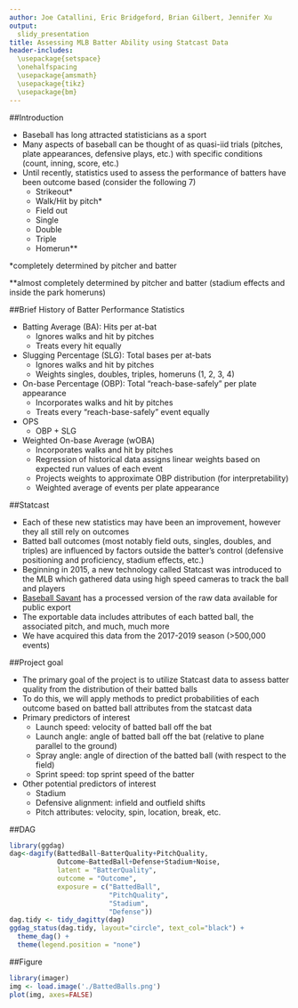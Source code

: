 ```yaml
---
author: Joe Catallini, Eric Bridgeford, Brian Gilbert, Jennifer Xu
output: 
  slidy_presentation
title: Assessing MLB Batter Ability using Statcast Data
header-includes:
  \usepackage{setspace}
  \onehalfspacing 
  \usepackage{amsmath}
  \usepackage{tikz}
  \usepackage{bm}
---
```


##Introduction

* Baseball has long attracted statisticians as a sport
* Many aspects of baseball can be thought of as quasi-iid trials (pitches, plate appearances, defensive plays, etc.) with specific conditions (count, inning, score, etc.)
* Until recently, statistics used to assess the performance of batters have been outcome based (consider the following 7)
    + Strikeout*
    + Walk/Hit by pitch*
    + Field out
    + Single
    + Double
    + Triple
    + Homerun**
    
*completely determined by pitcher and batter

**almost completely determined by pitcher and batter (stadium effects and inside the park homeruns)

##Brief History of Batter Performance Statistics

* Batting Average (BA): Hits per at-bat
    + Ignores walks and hit by pitches
    + Treats every hit equally
* Slugging Percentage (SLG): Total bases per at-bats
    + Ignores walks and hit by pitches
    + Weights singles, doubles, triples, homeruns (1, 2, 3, 4)
* On-base Percentage (OBP): Total "reach-base-safely" per plate appearance
    + Incorporates walks and hit by pitches
    + Treats every "reach-base-safely" event equally
* OPS
    + OBP + SLG
* Weighted On-base Average (wOBA)
    + Incorporates walks and hit by pitches
    + Regression of historical data assigns linear weights based on expected run values of each event
    + Projects weights to approximate OBP distribution (for interpretability)
    + Weighted average of events per plate appearance
    
##Statcast

* Each of these new statistics may have been an improvement, however they all still rely on outcomes 
* Batted ball outcomes (most notably field outs, singles, doubles, and triples) are influenced by factors outside the batter's control (defensive positioning and proficiency, stadium effects, etc.)
* Beginning in 2015, a new technology called Statcast was introduced to the MLB which gathered data using high speed cameras to track the ball and players
* [Baseball Savant](baseballsavant.mlb.com) has a processed version of the raw data available for public export
* The exportable data includes attributes of each batted ball, the associated pitch, and much, much more
* We have acquired this data from the 2017-2019 season (>500,000 events)

##Project goal

* The primary goal of the project is to utilize Statcast data to assess batter quality from the distribution of their batted balls
* To do this, we will apply methods to predict probabilities of each outcome based on batted ball attributes from the statcast data
* Primary predictors of interest
    + Launch speed: velocity of batted ball off the bat
    + Launch angle: angle of batted ball off the bat (relative to plane parallel to the ground)
    + Spray angle: angle of direction of the batted ball (with respect to the field)
    + Sprint speed: top sprint speed of the batter
* Other potential predictors of interest
    + Stadium
    + Defensive alignment: infield and outfield shifts
    + Pitch attributes: velocity, spin, location, break, etc.
    
##DAG

```r
library(ggdag)
dag<-dagify(BattedBall~BatterQuality+PitchQuality,
            Outcome~BattedBall+Defense+Stadium+Noise,
            latent = "BatterQuality",
            outcome = "Outcome",
            exposure = c("BattedBall",
                         "PitchQuality",
                         "Stadium",
                         "Defense"))
dag.tidy <- tidy_dagitty(dag)
ggdag_status(dag.tidy, layout="circle", text_col="black") +
  theme_dag() +
  theme(legend.position = "none")
```

##Figure

```r
library(imager)
img <- load.image('./BattedBalls.png')
plot(img, axes=FALSE)
```
